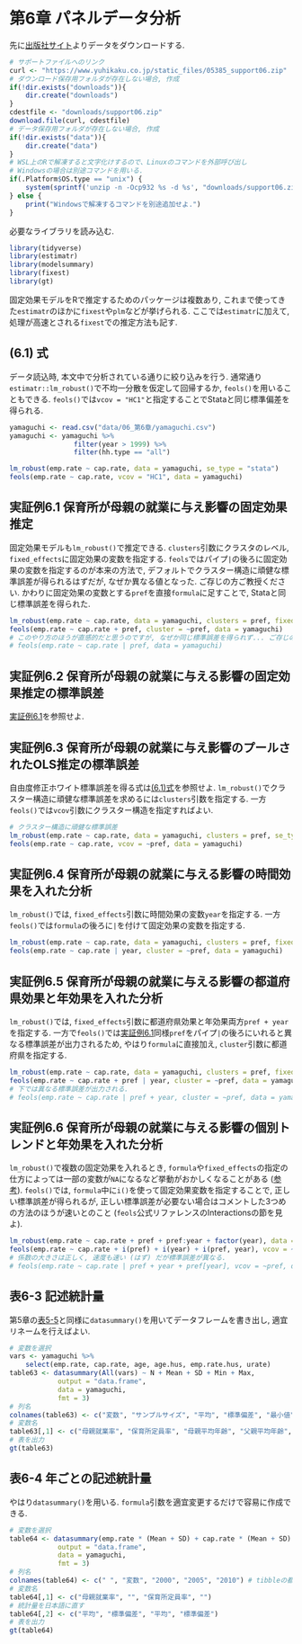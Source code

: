 # 第6章 パネルデータ分析 {-#ch6}
先に[出版社サイト](https://www.yuhikaku.co.jp/books/detail/9784641053854)よりデータをダウンロードする.
```r
# サポートファイルへのリンク
curl <- "https://www.yuhikaku.co.jp/static_files/05385_support06.zip"
# ダウンロード保存用フォルダが存在しない場合, 作成
if(!dir.exists("downloads")){
    dir.create("downloads")
}
cdestfile <- "downloads/support06.zip"
download.file(curl, cdestfile)
# データ保存用フォルダが存在しない場合, 作成
if(!dir.exists("data")){
    dir.create("data")
}
# WSL上のRで解凍すると文字化けするので、Linuxのコマンドを外部呼び出し
# Windowsの場合は別途コマンドを用いる.
if(.Platform$OS.type == "unix") {
    system(sprintf('unzip -n -Ocp932 %s -d %s', "downloads/support06.zip", "./data"))
} else {
    print("Windowsで解凍するコマンドを別途追加せよ.")
}
```

必要なライブラリを読み込む.

```r
library(tidyverse)
library(estimatr)
library(modelsummary)
library(fixest)
library(gt)
```

固定効果モデルをRで推定するためのパッケージは複数あり, これまで使ってきた`estimatr`のほかに`fixest`や`plm`などが挙げられる.
ここでは`estimatr`に加えて, 処理が高速とされる`fixest`での推定方法も記す.

## (6.1) 式 {#exp6.1 .unnumbered}
データ読込時, 本文中で分析されている通りに絞り込みを行う.
通常通り`estimatr::lm_robust()`で不均一分散を仮定して回帰するか, `feols()`を用いることもできる.
`feols()`では`vcov = "HC1"`と指定することでStataと同じ標準偏差を得られる.
```r
yamaguchi <- read.csv("data/06_第6章/yamaguchi.csv")
yamaguchi <- yamaguchi %>%
                filter(year > 1999) %>%
                filter(hh.type == "all")

lm_robust(emp.rate ~ cap.rate, data = yamaguchi, se_type = "stata")
feols(emp.rate ~ cap.rate, vcov = "HC1", data = yamaguchi)
```

## 実証例6.1 保育所が母親の就業に与え影響の固定効果推定 {#ex6.1 .unnumbered}
固定効果モデルも`lm_robust()`で推定できる. `clusters`引数にクラスタのレベル, `fixed_effects`に固定効果の変数を指定する.
`feols`ではパイプ`|`の後ろに固定効果の変数を指定するのが本来の方法で, デフォルトでクラスター構造に頑健な標準誤差が得られるはずだが, なぜか異なる値となった. ご存じの方ご教授ください.
かわりに固定効果の変数とする`pref`を直接`formula`に足すことで, Stataと同じ標準誤差を得られた.
```r
lm_robust(emp.rate ~ cap.rate, data = yamaguchi, clusters = pref, fixed_effects = pref, se_type = "stata")
feols(emp.rate ~ cap.rate + pref, cluster = ~pref, data = yamaguchi)
# このやり方のほうが直感的だと思うのですが, なぜか同じ標準誤差を得られず... ご存じの方ご教授ください.
# feols(emp.rate ~ cap.rate | pref, data = yamaguchi)
```

## 実証例6.2 保育所が母親の就業に与える影響の固定効果推定の標準誤差 {-}
[実証例6.1](#ex6.1)を参照せよ.

## 実証例6.3 保育所が母親の就業に与え影響のプールされたOLS推定の標準誤差 {.unnumbered}
自由度修正ホワイト標準誤差を得る式は[(6.1)式](#exp6.1)を参照せよ.
`lm_robust()`でクラスター構造に頑健な標準誤差を求めるには`clusters`引数を指定する.
一方`feols()`では`vcov`引数にクラスター構造を指定すればよい.
```r
# クラスター構造に頑健な標準誤差
lm_robust(emp.rate ~ cap.rate, data = yamaguchi, clusters = pref, se_type = "stata")
feols(emp.rate ~ cap.rate, vcov = ~pref, data = yamaguchi)
```

## 実証例6.4 保育所が母親の就業に与える影響の時間効果を入れた分析 {.unnumbered}
`lm_robust()`では, `fixed_effects`引数に時間効果の変数`year`を指定する.
一方`feols()`では`formula`の後ろに`|`を付けて固定効果の変数を指定する.
```r
lm_robust(emp.rate ~ cap.rate, data = yamaguchi, clusters = pref, fixed_effects = year, se_type = "stata")
feols(emp.rate ~ cap.rate | year, cluster = ~pref, data = yamaguchi)
```

## 実証例6.5 保育所が母親の就業に与える影響の都道府県効果と年効果を入れた分析 {.unnumbered}
`lm_robust()`では, `fixed_effects`引数に都道府県効果と年効果両方`pref + year`を指定する.
一方で`feols()`では[実証例6.1](#ex6.1)同様`pref`をパイプ`|`の後ろにいれると異なる標準誤差が出力されるため, やはり`formula`に直接加え, `cluster`引数に都道府県を指定する.
```r
lm_robust(emp.rate ~ cap.rate, data = yamaguchi, clusters = pref, fixed_effects = pref + year, se_type = "stata")
feols(emp.rate ~ cap.rate + pref | year, cluster = ~pref, data = yamaguchi)
# 下では異なる標準誤差が出力される.
# feols(emp.rate ~ cap.rate | pref + year, cluster = ~pref, data = yamaguchi)
```

## 実証例6.6 保育所が母親の就業に与える影響の個別トレンドと年効果を入れた分析 {.unnumbered}
`lm_robust()`で複数の固定効果を入れるとき, `formula`や`fixed_effects`の指定の仕方によっては一部の変数が`NA`になるなど挙動がおかしくなることがある ([参考](https://keita43a.hatenablog.com/entry/2019/04/17/232548)).
`feols()`では, `formula`中に`i()`を使って固定効果変数を指定することで, 正しい標準誤差が得られるが, 正しい標準誤差が必要ない場合はコメントした3つめの方法のほうが速いとのこと (`feols`公式リファレンスのInteractionsの節を見よ).
```r
lm_robust(emp.rate ~ cap.rate + pref + pref:year + factor(year), data = yamaguchi, clusters = pref, se_type = "stata")
feols(emp.rate ~ cap.rate + i(pref) + i(year) + i(pref, year), vcov = ~pref, data = yamaguchi)
# 係数の大きさは正しく, 速度も速い (はず) だが標準誤差が異なる.
# feols(emp.rate ~ cap.rate | pref + year + pref[year], vcov = ~pref, data = yamaguchi)
```

## 表6-3 記述統計量 {.unnumbered}
第5章の[表5-5](#table5-5)と同様に`datasummary()`を用いてデータフレームを書き出し, 適宜リネームを行えばよい.
```r
# 変数を選択
vars <- yamaguchi %>%
    select(emp.rate, cap.rate, age, age.hus, emp.rate.hus, urate)
table63 <- datasummary(All(vars) ~ N + Mean + SD + Min + Max,
            output = "data.frame",
            data = yamaguchi,
            fmt = 3)
# 列名
colnames(table63) <- c("変数", "サンプルサイズ", "平均", "標準偏差", "最小値", "最大値")
# 変数名
table63[,1] <- c("母親就業率", "保育所定員率", "母親平均年齢", "父親平均年齢", "父親就業率", "失業率")
# 表を出力
gt(table63)
```

## 表6-4 年ごとの記述統計量 {.unnumbered}
やはり`datasummary()`を用いる. `formula`引数を適宜変更するだけで容易に作成できる.
```r
# 変数を選択
table64 <- datasummary(emp.rate * (Mean + SD) + cap.rate * (Mean + SD) ~ factor(year),
            output = "data.frame",
            data = yamaguchi,
            fmt = 3)
# 列名
colnames(table64) <- c(" ", "変数", "2000", "2005", "2010") # tibbleの都合上1列目は空白1文字とする
# 変数名
table64[,1] <- c("母親就業率", "", "保育所定員率", "")
# 統計量を日本語に直す
table64[,2] <- c("平均", "標準偏差", "平均", "標準偏差")
# 表を出力
gt(table64)
```

<!-- ## 練習問題 6-1 [確認] {-}

## 練習問題 6-2 [確認] {-}

## 練習問題 6-3 [確認] {-}

## 練習問題 6-4 [確認] {-}

## 練習問題 6-5 [確認] {-}

## 練習問題 6-6 [確認] {-}

## 練習問題 6-7 [確認] {-}

## 練習問題 6-8 [発展] {-}

## 練習問題 6-9 [発展] {-}

## 練習問題 6-10 [実証] {-}

## 練習問題 6-11 [実証] {-} -->
